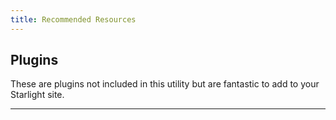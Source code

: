 ```yaml
---
title: Recommended Resources
---
```



## Plugins

These are plugins not included in this utility but are fantastic to add to your Starlight site.

<CardGrid>
  <LinkCard
    title="Starlight Links Validator"
    description="Starlight plugin to validate internal links."
    href="https://starlight-links-validator.vercel.app"
  />
</CardGrid>

---

<LinkCard
  title="More Resources"
  description="Visit the Starlight Plugins and Integrations page for even more amazing resources!"
  href="https://starlight.astro.build/resources/plugins/"
/>
